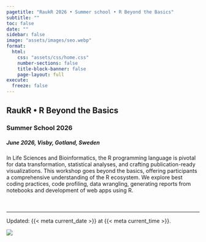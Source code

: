 ```yaml
---
pagetitle: "RaukR 2026 • Summer school • R Beyond the Basics"
subtitle: ""
toc: false
date: ""
sidebar: false
image: "assets/images/seo.webp"
format:
  html:
    css: "assets/css/home.css"
    number-sections: false
    title-block-banner: false
    page-layout: full
execute:
  freeze: false
---
```


::: {.home-container}
::: {.home-grid-parent}
::: {.home-grid-child-left}

## [RaukR • R Beyond the Basics]{.large}
### Summer School 2026
:::{style="margin-bottom:1em;"}
##### June 2026, Visby, Gotland, Sweden
:::

In Life Sciences and Bioinformatics, the R programming language is pivotal for data transformation, statistical analyses, and crafting publication-ready visualizations. This workshop goes beyond the basics, offering participants a comprehensive understanding of the R ecosystem. We explore best coding practices, code profiling, data wrangling, generating reports from notebooks and development of web apps using R.

![](assets/logos/raukr.svg){height="1.2em" style="margin-bottom:-3px;"} &nbsp; ![](assets/logos/nbis-scilifelab.svg){height="1.1em"}

---

::: small
Updated: {{< meta current_date >}} at {{< meta current_time >}}.
:::

:::
:::{.home-grid-child-right}

![](assets/images/hero.webp){.nolightbox}

:::
:::
:::

<div data-tf-live="01JY9F9HH8P1CB05DEQ52XGDCN"></div>  
<script src="//embed.typeform.com/next/embed.js"></script>  

